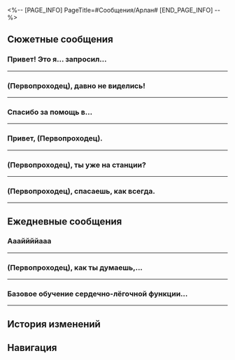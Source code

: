 <%-- [PAGE_INFO]
PageTitle=#Сообщения/Арлан#
[END_PAGE_INFO] --%>
{{Сообщение Инфобокс
|id          = 1008
|Изображение = Персонаж Арлан Иконка.png
|Тип         = Персонаж
|Отправитель = Арлан
|ПодписьСоо  = Контакт Пеппи на случай экстренных ситуаций
|Фракция     = Космическая станция «Герта»
}}

==Сюжетные сообщения==
===Привет! Это я... запросил...===
{{Сообщения
|условие_получения = 
|текст =
:'''Арлан:''' Привет! Это я... запросил твою контактную информацию, не получив на то согласия.
:'''Арлан:''' Ты ещё на «Герте»?
:{Выбор} Конечно, ведь мы с тобой ещё не попрощались.
::'''(Первопроходец):''' Конечно, ведь мы с тобой ещё не попрощались.
:{Выбор} Я уже {{MC|ж=успела|м=успел}} уехать за тридевять звёзд.
::'''(Первопроходец):''' Я уже {{MC|ж=успела|м=успел}} уехать за тридевять звёзд.
:{Выбор} Это зависит от того, какое у тебя ко мне дело...
::'''(Первопроходец):''' Это зависит от того, какое у тебя ко мне дело...
:'''Арлан:''' На станции проводится проект «Возрождение». Если есть время, надеюсь, ты придёшь и поможешь.
:'''Арлан:''' О нет, если я отправлю сообщение ещё раз, у меня не хватит кредитов на месяц... Это последнее... Поторопись, я жду тебя!
<!--;{Принятая миссия: Дорога возрождения}-->
}}
----

===(Первопроходец), давно не виделись!===
{{Сообщения
|условие_получения = 
|текст =
:'''Арлан:''' (Первопроходец), давно не виделись!
:'''Арлан:''' О краже кассет недавно сообщили в участок, но работница Отдела откровений уже немолода и немного... упряма. Она утверждает, что кассеты содержат секретные истории о странностях, и не желает привлекать к расследованию Отдел безопасности.
:'''Арлан:''' Старые руководители отдела весьма высокого мнения о тебе. У тебя хорошая репутация среди стариков. Если расследуешь это дело, они наверняка уступят.
:{Выбор} Ладно, ведь я всегда уважаю старших и не обижаю младших.
::'''(Первопроходец):''' Ладно, ведь я всегда уважаю старших и не обижаю младших.
:{Выбор} С каких пор старики начали со мной дружить...
::'''(Первопроходец):''' С каких пор старики начали со мной дружить...
:'''Арлан:''' Ммм, ты достойный человек. Тебе нужна Эстер. Она в Главной контрольной зоне. Я занимаюсь покорением Вуббабу. До связи!
:{Выбор} Первое предложение... Это сарказм?
:'''(Первопроходец):''' Первое предложение... Это сарказм?
:{Выбор} Я не пойду, пока ты не ответишь.
::'''(Первопроходец):''' Я не пойду, пока ты не ответишь.
:{Выбор} Когда ответишь?
::'''(Первопроходец):''' Когда ответишь?
:{Выбор} Я разозлюсь, если ты не ответишь.
::'''(Первопроходец):''' Я разозлюсь, если ты не ответишь.
<!--;{Принятая миссия: Направленный парадокс}-->
}}
----

===Спасибо за помощь в...===
{{Сообщения
|условие_получения = 
|текст =
:'''Арлан:''' Спасибо за помощь в раскрытии заговорщика, я хотел бы поблагодарить тебя от имени Асты. Со всем остальным я сам разберусь.
:{Выбор} Герта ведь не наказала Асту?
::'''(Первопроходец):''' Герта ведь не наказала Асту?
::'''Арлан:''' Кажется, ты совсем не понимаешь госпожу Герту. Её такие мелочи не заботят.
:{Выбор} Это правда, что Аста купила всё это на свои деньги?
::'''(Первопроходец):''' Это правда, что Аста купила всё это на свои деньги?
::'''Арлан:''' Так ты не знаешь...
:'''Арлан:''' Пусть эта станция и принадлежит госпоже Герте, она ни единого кредита не выделила на её строительство.
:'''Арлан:''' Семья госпожи Асты связана с Корпорацией межзвёздного мира, так что... было бы преуменьшением сказать, что она богатая. Большинство объектов на космической станции, по сути, финансировались ею...
:'''Арлан:''' Так что для неё цена этих вещей - сущие пустяки.
:{Выбор} Что такое Корпорация межзвёздного мира?
::'''(Первопроходец):''' Что такое Корпорация межзвёздного мира?
::'''Арлан:''' Можно назвать её самой богатой организацией в галактике.
:{Выбор} Уже слишком поздно подбивать клинья к Асте?
::'''(Первопроходец):''' Уже слишком поздно подбивать клинья к Асте?
::'''Арлан:''' ...Пожалуйста, не шути так. Я воспринимаю это серьёзно.
::'''Арлан:''' {{tx|Отсутствует стикер: ...}}{{subst:void|<!--SpriteOutput/Emoji/30002.png-->}}
:{Выбор} Ты решил, что делать с Ричардом?
::'''(Первопроходец):''' Ты решил, что делать с Ричардом?
::'''Арлан:''' ...Не думаю, что тебе стоит знать подробности.
:'''Арлан:''' В общем, благодарю тебя за помощь госпоже Асте.
}}
----

===Привет, (Первопроходец).===
{{Сообщения
|условие_получения = 
|текст =
:'''Арлан:''' Привет, (Первопроходец).
:'''Арлан:''' Есть минутка? Я так и не поблагодарил тебя за то, что произошло, когда мы впервые встретились.
:{Выбор} Впервые встретились... А что тогда произошло?
::'''(Первопроходец):''' Впервые встретились... Ты о чём?
::'''Арлан:''' Вы нашли раненого меня в Комнате наблюдения и отвели в безопасное место.
::'''Арлан:''' Спасибо тебе. Честно говоря, не думаю, что смог бы долго продержаться.
:{Выбор} Ты слишком любезен.
::'''(Первопроходец):''' Это не составило никакого труда.
::'''Арлан:''' Честно говоря, не думаю, что смог бы долго продержаться.
::'''Арлан:''' К счастью, вы нашли раненого меня в Комнате наблюдения и отвели в безопасное место. Спасибо.
:{Выбор} Разве не стоит за это благодарить Дань Хэна?
::'''(Первопроходец):''' Нужно благодарить Дань Хэна, это он тебя нашёл.
::'''Арлан:''' Я всем вам благодарен. Не думаю, что смог бы долго продержаться.
::'''Арлан:''' К счастью, вы вовремя нашли раненого меня и отвели в безопасное место. Спасибо.
:'''Арлан:''' Есть время заглянуть в Базовую зону? Хочу подарить тебе кое-что.
:{Выбор} Уже бегу.
::'''(Первопроходец):''' Хорошо, я приду.
::'''Арлан:''' Угу, жду.
:{Выбор} Ты слишком любезен.
::'''(Первопроходец):''' Ещё и подарки? Как-то неудобно даже.
::'''Арлан:''' Да там ничего особенного.
::'''Арлан:''' Жду.
:{Выбор} А можешь по почте отправить?
::'''(Первопроходец):''' А можешь по почте мне отправить?
::'''Арлан:''' Хочу передать лично, так будет более официально.
::'''Арлан:''' Жду.
<!--;{Принятая миссия: Дух Панклорда}-->
}}
----

===(Первопроходец), ты уже на станции?===
{{Сообщения
|условие_получения = 
|текст =
:'''Арлан:''' (Первопроходец), ты уже на станции?
:{Выбор} Не-а.
::'''(Первопроходец):''' Нет ещё. В чём дело? Что-то случилось?
:{Выбор} Только что {{MC|ж=вернулась|м=вернулся}}.
::'''(Первопроходец):''' Не зря ты за Отдел безопасности отвечаешь. Стоило мне вернуться, а ты уже в курсе.
:'''Арлан:''' Хочу попросить тебя об услуге. На космической станции много живности.
:'''Арлан:''' Долго в сообщениях объяснять. Давай встретимся.
<!--;{Принятая миссия: Пахучее приключение}-->
}}
----

===(Первопроходец), спасаешь, как всегда.===
{{Сообщения
|условие_получения = 
|текст =
:'''Арлан:''' (Первопроходец), спасаешь, как всегда.
:'''Арлан:''' В Отделе технического обслуживания рассказали мне, что терминал чуть не загорелся. Исследователи из Отдела экологии говорят, что собранные данные достигли предела.
:'''Арлан:''' Мне так неловко, что я постоянно беспокою тебя проблемами космической станции.
:{Выбор} Ничего страшного, Арлан!
::'''(Первопроходец):''' Мы же хорошие друзья, к чему эти формальности? Так ведь, Арлан?
::'''Арлан:''' Именно потому что мы друзья, я каждый раз расстраиваюсь, когда приходится беспокоить тебя своими проблемами...
:{Выбор} {{MC|ж=Рада|м=Рад}} помочь.
::'''(Первопроходец):''' Космическая станция - мой второй дом, в каком-то смысле. Я {{MC|ж=рада|м=рад}} помочь, не стоит переживать.
::'''Арлан:''' Я так рад быть твоим другом. Такие добрые люди, как ты, - редкость.
:'''Арлан:''' Я очень ценю то, что ты {{MC|ж=сделала|м=сделал}}. Если получится, надеюсь, что тоже смогу помочь тебе.
}}
----

==Ежедневные сообщения==
===Аааййййааа===
{{Сообщения
|условие_получения = 
|текст=
:'''Арлан:''' Аааййййааа
:{Выбор} ?
:'''(Первопроходец):''' [[Файл:Стикер ГПП 07 Пом-Пом 07.png|80px|&lbrack;Недоумение&rbrack;]]
:'''Арлан:''' А
:'''Арлан:''' Айййй
:'''Арлан:''' Аааййййааа
:{Выбор} Брат, ты меня пугаешь.
::'''(Первопроходец):''' Брат, ты меня пугаешь.
:{Выбор} Брат, скажи что-нибудь.
::'''(Первопроходец):''' Брат, скажи что-нибудь.
:{Выбор} Аааааа
::'''(Первопроходец):''' Аааааа
:'''Арлан:''' А
:'''Арлан:''' Извини.
:'''Арлан:''' Пеппи сел на смартфон...
:{Выбор} Так я говорю с...
::'''(Первопроходец):''' Так я говорю с...
::'''Арлан:''' Это я.
::'''Арлан:''' Я. Арлан.
::'''Арлан:''' Извини, я хотел сделать селфи в качестве доказательства, но Пеппи заблокировал камеру...
::{Выбор} ?
::'''(Первопроходец):''' Это не Пеппи делает селфи?
::'''(Первопроходец):''' [[Файл:Стикер ГПП 07 Пом-Пом 08.png|80px|&lbrack;Шок&rbrack;]]
:{Выбор} Пеппи знает, как разблокировать смартфон?
::'''(Первопроходец):''' Пеппи знает, как разблокировать смартфон?
::'''Арлан:''' Не знаю как, но, кажется, Пеппи знает.
::'''Арлан:''' Пеппи, наверное, скоро сможет и печатать.
::{Выбор} ?
::'''(Первопроходец):''' Так кто мне сейчас пишет?
::'''(Первопроходец):''' [[Файл:Стикер ГПП 07 Пом-Пом 08.png|80px|&lbrack;Шок&rbrack;]]
:{Выбор} Ааааааа
::'''(Первопроходец):''' Ааааааа
::'''Арлан:''' Что произошло?
::'''Арлан:''' [[Файл:Стикер ГПП 07 Пом-Пом 07.png|80px|&lbrack;Недоумение&rbrack;]]
::'''Арлан:''' Ой, я помню этот смайлик.
::'''Арлан:''' Это Пом-Пом села на твой смартфон?
::{Выбор} ?
::'''(Первопроходец):''' [[Файл:Стикер ГПП 07 Пом-Пом 08.png|80px|&lbrack;Шок&rbrack;]]
}}
----

===(Первопроходец), как ты думаешь,...===
{{Сообщения
|условие_получения = 
|текст=
:'''Арлан:''' (Первопроходец), как ты думаешь, какой цвет мне больше подходит, синий или серый?
:'''Арлан:''' Пожалуйста, выбери по первому впечатлению!
:{Выбор} Синий.
::'''(Первопроходец):''' Синий. Как твоя форма.
::'''Арлан:''' Хе-хе, так и знал, что он мне подходит.
::'''Арлан:''' Кажется, у нас с тобой похожие вкусы.
:{Выбор} Серый.
::'''(Первопроходец):''' Серый? Как твои волосы.
::'''Арлан:''' Серый... пойдёт!
::'''Арлан:''' Раз ты считаешь, что он мне подходит, куплю его.
:{Выбор} Тебя взломали?
::'''(Первопроходец):''' Отправь мне селфи, чтобы доказать, что тебя не взломали. Ты ведёшь себя странно.
::'''Арлан:''' Странно? Меня просто переполняют эмоции.
::'''Арлан:''' Забудь! Куплю оба цвета, тогда и пойму, какой подходит лучше.
:'''Арлан:''' Я собираюсь купить новую тренировочную обувь, поэтому спрашиваю мнение {{MC|ж=подруги|м=друга}}.
:'''Арлан:''' Я сфоткаю тебе, когда она придёт.
:'''Арлан:''' [[Файл:Стикер ГПП 07 Пом-Пом 06.png|80px|&lbrack;Одобрение&rbrack;]]
:{Выбор} Верни ему смартфон.
::'''(Первопроходец):''' Верни ему смартфон.
:{Выбор} Аста, хватит прикалываться.
::'''(Первопроходец):''' Аста, хватит прикалываться.
:'''Арлан:''' Ну вот, я попалась. Я не похожа на Арлана?
:'''Арлан:''' Он несколько раз отредактировал сообщение для тебя, но так и не отправил.
:'''Арлан:''' Прости, госпожа Аста взяла мой смартфон.
:'''Арлан:''' Прошу прощения за беспокойство. Больше это не повторится.
:'''Арлан:''' Поговорим позже. Госпожа Аста ищет ключ шифрования для оплаты, нельзя, чтобы она его нашла.
}}
----

===Базовое обучение сердечно-лёгочной функции...===
{{Сообщения
|условие_получения = 
|текст=
:'''Арлан:''' Базовое обучение сердечно-лёгочной функции для новых сотрудников Отдела безопасности
:'''Арлан:''' 13
:'''Арлан:''' Подготовить питательные таблетки и ароматные консервы для Пеппи
:'''Арлан:''' Напомнить госпоже Асте подготовиться к завтрашнему собранию
:'''Арлан:''' Не пить слишком много кофе
:{Выбор} Понятно. Займусь этим.
::'''(Первопроходец):''' Понятно. Займусь этим.
:{Выбор} Понятно. Займись этим.
::'''(Первопроходец):''' Понятно. Займись этим.
:{Выбор} Ошибся номером?
::'''(Первопроходец):''' Ошибся номером?
:'''Арлан:''' [[Файл:Стикер ГПП 07 Пом-Пом 08.png|80px|&lbrack;Шок&rbrack;]]
:'''Арлан:''' Прости, я случайно отправил тебе свои заметки.
:'''Арлан:''' Притворись, что ты ничего не {{MC|ж=видела|м=видел}}.
:{Выбор} Пиши в записную книжку.
::'''(Первопроходец):''' Может, будешь пользоваться записной книжкой? Не так удобно, как смартфон, зато точно никому не отправишь.
::'''Арлан:''' Спасибо за предложение, я подумаю.
:{Выбор} Сообщения дорогие.
::'''(Первопроходец):''' Разве заметки в сообщениях не стоят кучу кредитов?
::'''Арлан:''' ...
::'''Арлан:''' Ты {{MC|ж=права|м=прав}}.
:{Выбор} Можешь и дальше отправлять.
::'''(Первопроходец):''' У тебя интересные заметки, можешь и дальше их отправлять.
::'''Арлан:''' Нет, мне слишком стыдно.
:'''Арлан:''' Нужно заняться работой. Поговорим об этом позже. Пока!
}}
----

==История изменений==
{{История изменений|2.7}}

==Навигация==
{{Сообщения Навбокс}}